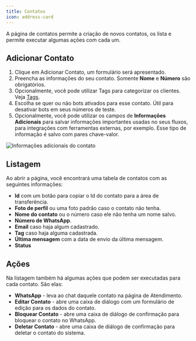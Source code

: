 ```yaml
---
title: Contatos
icon: address-card
---
```


A página de contatos permite a criação de novos contatos, os lista e permite executar algumas ações com cada um.

## Adicionar Contato

1. Clique em Adicionar Contato, um formulário será apresentado.
1. Preencha as informações do seu contato. Somente **Nome** e **Número** são obrigatórios.
1. Opcionalmente, você pode utilizar Tags para categorizar os clientes. Veja [Tags](/tags).
1. Escolha se quer ou não bots ativados para esse contato. Útil para desativar bots em seus números de teste.
1. Opcionalmente, você pode utilizar os campos de **Informações Adicionais** para salvar informações importantes usadas no seus fluxos, para integrações com ferramentas externas, por exemplo. Esse tipo de informação é salvo com pares chave-valor.

<Frame>
  <img
    src="/images/contact-key-value.png"
    alt="Informações adicionais do contato"
    className="rounded-lg"
  />
</Frame>

## Listagem

Ao abrir a página, você encontrará uma tabela de contatos com as seguintes informações:
- **Id** com um botão para copiar o Id do contato para a área de transferência.
- **Foto de perfil** ou uma foto padrão caso o contato não tenha.
- **Nome do contato** ou o número caso ele não tenha um nome salvo.
- **Número de WhatsApp**.
- **Email** caso haja algum cadastrado.
- **Tag** caso haja alguma cadastrada.
- **Última mensagem** com a data de envio da última mensagem.
- **Status**

## Ações

Na listagem também há algumas ações que podem ser executadas para cada contato. São elas:
- **WhatsApp** - leva ao chat daquele contato na página de Atendimento.
- **Editar Contato** - abre uma caixa de diálogo com um formulário de edição para os dados do contato.
- **Bloquear Contato** - abre uma caixa de diálogo de confirmação para bloquear o contato no WhatsApp.
- **Deletar Contato** - abre uma caixa de diálogo de confirmação para deletar o contato do sistema.
